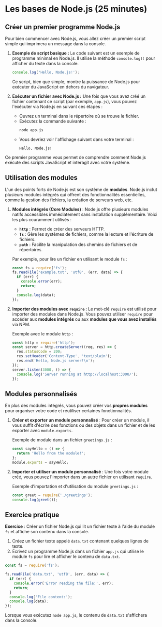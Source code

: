 # **Les bases de Node.js** (25 minutes)

## Créer un premier programme Node.js

Pour bien commencer avec Node.js, vous allez créer un premier script simple qui imprimera un message dans la console.

1. **Exemple de script basique :**
   Le code suivant est un exemple de programme minimal en Node.js. Il utilise la méthode `console.log()` pour afficher du texte dans la console.
   ```javascript
   console.log('Hello, Node.js!');
   ```
   Ce script, bien que simple, montre la puissance de Node.js pour exécuter du JavaScript en dehors du navigateur.

2. **Exécuter un fichier avec Node.js :**
   Une fois que vous avez créé un fichier contenant ce script (par exemple, `app.js`), vous pouvez l'exécuter via Node.js en suivant ces étapes :
   - Ouvrez un terminal dans le répertoire où se trouve le fichier.
   - Exécutez la commande suivante :
     ```bash
     node app.js
     ```
   - Vous devriez voir l'affichage suivant dans votre terminal :
     ```
     Hello, Node.js!
     ```

Ce premier programme vous permet de comprendre comment Node.js exécute des scripts JavaScript et interagit avec votre système.

## Utilisation des modules

L'un des points forts de Node.js est son système de **modules**. Node.js inclut plusieurs modules intégrés qui offrent des fonctionnalités essentielles, comme la gestion des fichiers, la création de serveurs web, etc.

1. **Modules intégrés (Core Modules)** :
   Node.js offre plusieurs modules natifs accessibles immédiatement sans installation supplémentaire. Voici les plus couramment utilisés :
   - **`http`** : Permet de créer des serveurs HTTP.
   - **`fs`** : Gère les systèmes de fichiers, comme la lecture et l'écriture de fichiers.
   - **`path`** : Facilite la manipulation des chemins de fichiers et de répertoires.

   Par exemple, pour lire un fichier en utilisant le module `fs` :
   ```javascript
   const fs = require('fs');
   fs.readFile('example.txt', 'utf8', (err, data) => {
     if (err) {
       console.error(err);
       return;
     }
     console.log(data);
   });
   ```

2. **Importer des modules avec `require`** :
   Le mot-clé `require` est utilisé pour importer des modules dans Node.js. Vous pouvez utiliser `require` pour accéder aux **modules intégrés** ou aux **modules que vous avez installés** via NPM.

   Exemple avec le module `http` :
   ```javascript
   const http = require('http');
   const server = http.createServer((req, res) => {
     res.statusCode = 200;
     res.setHeader('Content-Type', 'text/plain');
     res.end('Hello, Node.js server!\n');
   });
   server.listen(3000, () => {
     console.log('Server running at http://localhost:3000/');
   });
   ```

## Modules personnalisés

En plus des modules intégrés, vous pouvez créer vos **propres modules** pour organiser votre code et réutiliser certaines fonctionnalités.

1. **Créer et exporter un module personnalisé** :
   Pour créer un module, il vous suffit d'écrire des fonctions ou des objets dans un fichier et de les exporter avec `module.exports`.

   Exemple de module dans un fichier `greetings.js` :
   ```javascript
   const sayHello = () => {
     return 'Hello from the module!';
   };
   module.exports = sayHello;
   ```

2. **Importer et utiliser un module personnalisé** :
   Une fois votre module créé, vous pouvez l'importer dans un autre fichier en utilisant `require`.

   Exemple d'importation et d'utilisation du module `greetings.js` :
   ```javascript
   const greet = require('./greetings');
   console.log(greet());
   ```

## Exercice pratique

**Exercice** : Créer un fichier Node.js qui lit un fichier texte à l'aide du module `fs` et affiche son contenu dans la console.

1. Créez un fichier texte appelé `data.txt` contenant quelques lignes de texte.
2. Écrivez un programme Node.js dans un fichier `app.js` qui utilise le module `fs` pour lire et afficher le contenu de `data.txt`.

```javascript
const fs = require('fs');

fs.readFile('data.txt', 'utf8', (err, data) => {
  if (err) {
    console.error('Error reading the file:', err);
    return;
  }
  console.log('File content:');
  console.log(data);
});
```

Lorsque vous exécutez `node app.js`, le contenu de `data.txt` s'affichera dans la console.

